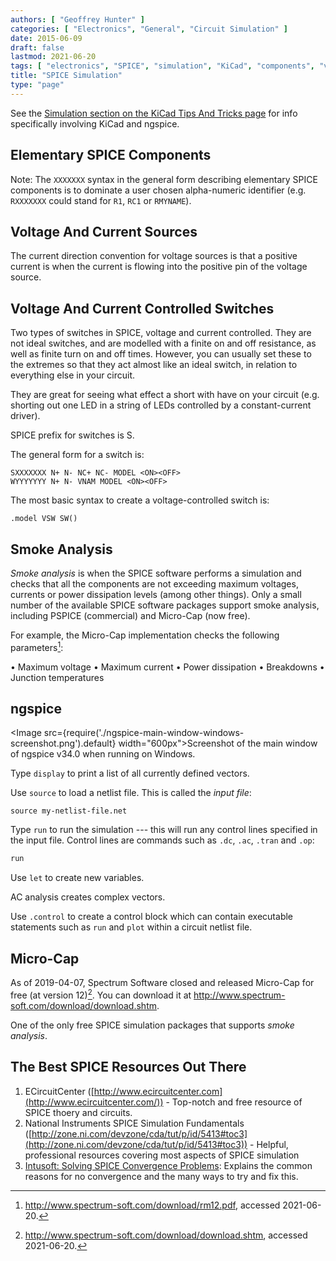 ```yaml
---
authors: [ "Geoffrey Hunter" ]
categories: [ "Electronics", "General", "Circuit Simulation" ]
date: 2015-06-09
draft: false
lastmod: 2021-06-20
tags: [ "electronics", "SPICE", "simulation", "KiCad", "components", "voltage sources", "current sources", "ECircuitCenter", "smoke analysis", "PSPICE", "ngspice" ]
title: "SPICE Simulation"
type: "page"
---
```


See the [Simulation section on the KiCad Tips And Tricks page](/electronics/general/kicad/kicad-tips-and-tricks#simulation) for info specifically involving KiCad and ngspice.

## Elementary SPICE Components

Note: The `XXXXXXX` syntax in the general form describing elementary SPICE components is to dominate a user chosen alpha-numeric identifier (e.g. `RXXXXXXX` could stand for `R1`, `RC1` or `RMYNAME`).

## Voltage And Current Sources

The current direction convention for voltage sources is that a positive current is when the current is flowing into the positive pin of the voltage source.

## Voltage And Current Controlled Switches

Two types of switches in SPICE, voltage and current controlled. They are not ideal switches, and are modelled with a finite on and off resistance, as well as finite turn on and off times. However, you can usually set these to the extremes so that they act almost like an ideal switch, in relation to everything else in your circuit.

They are great for seeing what effect a short with have on your circuit (e.g. shorting out one LED in a string of LEDs controlled by a constant-current driver).

SPICE prefix for switches is S.

The general form for a switch is:

```text
SXXXXXXX N+ N- NC+ NC- MODEL <ON><OFF>
WYYYYYYY N+ N- VNAM MODEL <ON><OFF>
```

The most basic syntax to create a voltage-controlled switch is:

```text
.model VSW SW()
```

## Smoke Analysis

_Smoke analysis_ is when the SPICE software performs a simulation and checks that all the components are not exceeding maximum voltages, currents or power dissipation levels (among other things). Only a small number of the available SPICE software packages support smoke analysis, including PSPICE (commercial) and Micro-Cap (now free).

For example, the Micro-Cap implementation checks the following parameters[^bib-micro-cap-reference-man-v12]:

• Maximum voltage
• Maximum current
• Power dissipation
• Breakdowns
• Junction temperatures

## ngspice

<Image src={require('./ngspice-main-window-windows-screenshot.png').default} width="600px">Screenshot of the main window of ngspice v34.0 when running on Windows.</Image>

Type `display` to print a list of all currently defined vectors.

Use `source` to load a netlist file. This is called the _input file_:

```text
source my-netlist-file.net
```

Type `run` to run the simulation --- this will run any control lines specified in the input file. Control lines are commands such as `.dc`, `.ac`, `.tran` and `.op`:

```bash
run
```

Use `let` to create new variables.

AC analysis creates complex vectors.

Use `.control` to create a control block which can contain executable statements such as `run` and `plot` within a circuit netlist file.

## Micro-Cap

As of 2019-04-07, Spectrum Software closed and released Micro-Cap for free (at version 12)[^bib-micro-cap-download-page]. You can download it at http://www.spectrum-soft.com/download/download.shtm.

One of the only free SPICE simulation packages that supports _smoke analysis_.

## The Best SPICE Resources Out There

1. ECircuitCenter ([http://www.ecircuitcenter.com](http://www.ecircuitcenter.com/)) - Top-notch and free resource of SPICE thoery and circuits.
1. National Instruments SPICE Simulation Fundamentals ([http://zone.ni.com/devzone/cda/tut/p/id/5413#toc3](http://zone.ni.com/devzone/cda/tut/p/id/5413#toc3)) - Helpful, professional resources covering most aspects of SPICE simulation
1. [Intusoft: Solving SPICE Convergence Problems](http://www.intusoft.com/articles/converg.pdf): Explains the common reasons for no convergence and the many ways to try and fix this.

[^bib-micro-cap-download-page]: http://www.spectrum-soft.com/download/download.shtm, accessed 2021-06-20.
[^bib-micro-cap-reference-man-v12]: http://www.spectrum-soft.com/download/rm12.pdf, accessed 2021-06-20.
